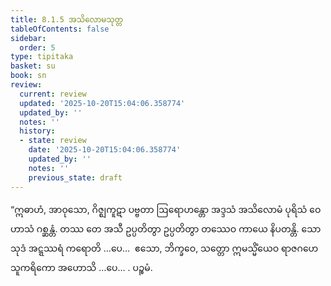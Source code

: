 ```yaml
---
title: 8.1.5 အသိလောမသုတ္တ
tableOfContents: false
sidebar:
  order: 5
type: tipitaka
basket: su
book: sn
review:
  current: review
  updated: '2025-10-20T15:04:06.358774'
  updated_by: ''
  notes: ''
  history:
  - state: review
    date: '2025-10-20T15:04:06.358774'
    updated_by: ''
    notes: ''
    previous_state: draft
---
```



<DynamicBreadcrumb />


<ReviewStatus review={frontmatter.review} showDetails={true} />

<HypothesisAnnotation frontmatter={frontmatter} />

<Division number="206" book="sn" e="ch" v="18" p="308">

<Paragraph number="1169" book="sn">
“ဣဓာဟံ, အာဝုသော, ဂိဇ္ဈကူဋာ ပဗ္ဗတာ ဩရောဟန္တော အဒ္ဒသံ အသိလောမံ ပုရိသံ ဝေဟာသံ ဂစ္ဆန္တံ. တဿ တေ အသီ ဥပ္ပတိတွာ ဥပ္ပတိတွာ တဿေဝ ကာယေ နိပတန္တိ. သော သုဒံ အဋ္ဋဿရံ ကရောတိ …ပေ…  ဧသော, ဘိက္ခဝေ, သတ္တော ဣမသ္မိံယေဝ ရာဇဂဟေ သူကရိကော အဟောသိ …ပေ… .

</Paragraph>
</Division>

<Paragraph number="1170" type="center" book="sn">
ပဉ္စမံ.
</Paragraph>